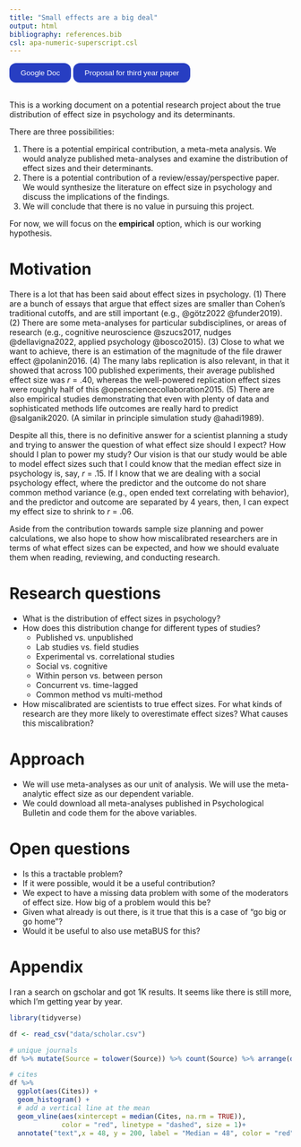 ```yaml
---
title: "Small effects are a big deal"
output: html
bibliography: references.bib
csl: apa-numeric-superscript.csl
---
```


<button onclick="location.href='https://docs.google.com/document/d/101GgASJL0igyeBxg-fp-h2wF8i0VCUt8rKH1Po67kcE/edit'" type="button" style="background-color: #273ec2; color: white; padding: 10px 20px;border-radius: 12px;  border: none;">
Google Doc
</button>

<button onclick="location.href='https://lirabenjamin.github.io/effect-size/proposal/index.html'" type="button" style="background-color: #273ec2; color: white; padding: 10px 20px;border-radius: 12px;  border: none;
">
Proposal for third year paper
</button>

<br>
This is a working document on a potential research project about the true distribution of effect size in psychology and its determinants.

There are three possibilities:

1.  There is a potential empirical contribution, a meta-meta analysis. We would analyze published meta-analyses and examine the distribution of effect sizes and their determinants.
2.  There is a potential contribution of a review/essay/perspective paper. We would synthesize the literature on effect size in psychology and discuss the implications of the findings.
3.  We will conclude that there is no value in pursuing this project.

For now, we will focus on the **empirical** option, which is our working hypothesis.

# Motivation

There is a lot that has been said about effect sizes in psychology. (1) There are a bunch of essays that argue that effect sizes are smaller than Cohen's traditional cutoffs, and are still important (e.g., @götz2022 @funder2019). (2) There are some meta-analyses for particular subdisciplines, or areas of research (e.g., cognitive neuroscience @szucs2017, nudges @dellavigna2022, applied psychology @bosco2015). (3) Close to what we want to achieve, there is an estimation of the magnitude of the file drawer effect @polanin2016. (4) The many labs replication is also relevant, in that it showed that across 100 published experiments, their average published effect size was *r* = .40, whereas the well-powered replication effect sizes were roughly half of this @opensciencecollaboration2015. (5) There are also empirical studies demonstrating that even with plenty of data and sophisticated methods life outcomes are really hard to predict @salganik2020. (A similar in principle simulation study @ahadi1989).

Despite all this, there is no definitive answer for a scientist planning a study and trying to answer the question of what effect size should I expect? How should I plan to power my study? Our vision is that our study would be able to model effect sizes such that I could know that the median effect size in psychology is, say, *r* = .15. If I know that we are dealing with a social psychology effect, where the predictor and the outcome do not share common method variance (e.g., open ended text correlating with behavior), and the predictor and outcome are separated by 4 years, then, I can expect my effect size to shrink to *r* = .06.

Aside from the contribution towards sample size planning and power calculations, we also hope to show how miscalibrated researchers are in terms of what effect sizes can be expected, and how we should evaluate them when reading, reviewing, and conducting research.

# Research questions

-   What is the distribution of effect sizes in psychology?
-   How does this distribution change for different types of studies?
    -   Published vs. unpublished
    -   Lab studies vs. field studies
    -   Experimental vs. correlational studies
    -   Social vs. cognitive
    -   Within person vs. between person
    -   Concurrent vs. time-lagged
    -   Common method vs multi-method
-   How miscalibrated are scientists to true effect sizes. For what kinds of research are they more likely to overestimate effect sizes? What causes this miscalibration?

# Approach

-   We will use meta-analyses as our unit of analysis. We will use the meta-analytic effect size as our dependent variable.
-   We could download all meta-analyses published in Psychological Bulletin and code them for the above variables.

# Open questions

-   Is this a tractable problem?
-   If it were possible, would it be a useful contribution?
-   We expect to have a missing data problem with some of the moderators of effect size. How big of a problem would this be?
-   Given what already is out there, is it true that this is a case of "go big or go home"?
-   Would it be useful to also use metaBUS for this?

# Appendix
I ran a search on gscholar and got 1K results. It seems like there is still more, which I'm getting year by year.

```r
library(tidyverse)

df <- read_csv("data/scholar.csv")

# unique journals
df %>% mutate(Source = tolower(Source)) %>% count(Source) %>% arrange(desc(n))  %>% head(20) %>% gt::gt()

# cites
df %>% 
  ggplot(aes(Cites)) + 
  geom_histogram() +
  # add a vertical line at the mean
  geom_vline(aes(xintercept = median(Cites, na.rm = TRUE)),
             color = "red", linetype = "dashed", size = 1)+
  annotate("text",x = 48, y = 200, label = "Median = 48", color = "red", hjust = -.1)

```

<!-- # Extra notes from Literature review

Dalton et al @dalton2012 suggests that there is **no** publication bias or file drawer inflation bias in perosonnel psychology. - I don't believe that!

# Notes from Meetings

- Dolores thinks that just using Psych Bulletin data is not gonna fly in Psych Bulletin. It could work for PNAS or some other journal she said.
- An interesting point from Dolores was to use the estimated distribution to try to uncover insights from psychology. To interesting examples: (1) Are effects larger for younger samples? Are kids more malleable? (2) Are effects larger the closer you get to behavior.
- Drew
  - Small effect sizes in SPSP, is there a recording?
  - Stanford machine learning Eichstadedetststedt at SPSP talked about this in a panel - How do we feel about small fx

 -->
